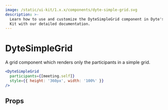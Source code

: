 ```yaml
---
image: /static/ui-kit/1.x.x/components/dyte-simple-grid.svg
description: >-
  Learn how to use and customize the DyteSimpleGrid component in Dyte's React UI
  Kit with our detailed documentation.
---
```


# DyteSimpleGrid

A grid component which renders only the participants in a simple grid.

```jsx live
<DyteSimpleGrid
  participants={[meeting.self]}
  style={{ height: '360px', width: '100%' }}
/>
```

## Props

<PropsTable of="dyte-simple-grid" />

<head>
  <title>React UI Kit DyteSimpleGrid</title>
</head>
